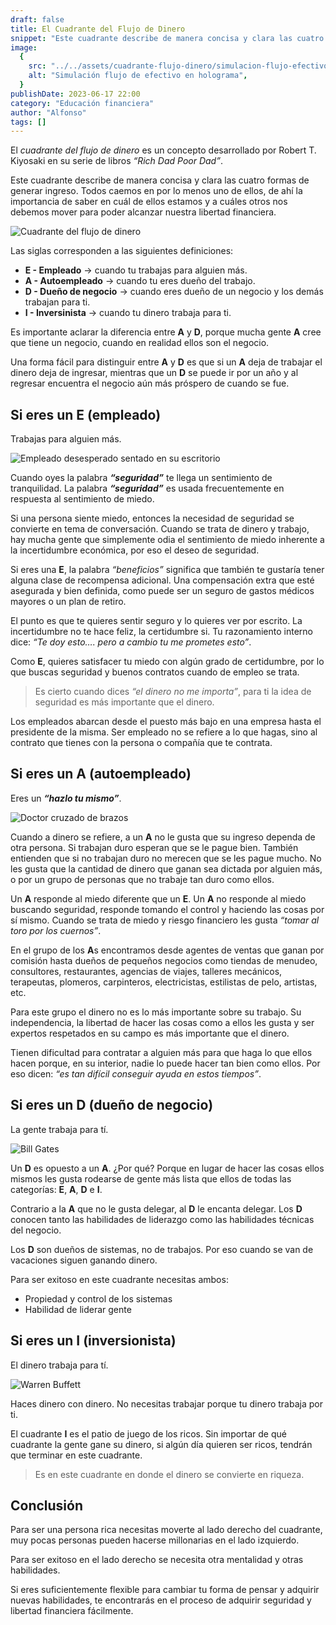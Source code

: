 ```yaml
---
draft: false
title: El Cuadrante del Flujo de Dinero
snippet: "Este cuadrante describe de manera concisa y clara las cuatro formas de generar ingreso. Todos caemos en por lo menos uno de ellos, de ahí la importancia de saber en cuál de ellos estamos y a cuáles otros nos debemos mover para poder alcanzar nuestra libertad financiera."
image:
  {
    src: "../../assets/cuadrante-flujo-dinero/simulacion-flujo-efectivo.jpg",
    alt: "Simulación flujo de efectivo en holograma",
  }
publishDate: 2023-06-17 22:00
category: "Educación financiera"
author: "Alfonso"
tags: []
---
```



El _cuadrante del flujo de dinero_ es un concepto desarrollado por Robert T. Kiyosaki en su serie de libros _“Rich Dad Poor Dad”_.

Este cuadrante describe de manera concisa y clara las cuatro formas de generar ingreso. Todos caemos en por lo menos uno de ellos, de ahí la importancia de saber en cuál de ellos estamos y a cuáles otros nos debemos mover para poder alcanzar nuestra libertad financiera.

<Image
  src={Cuadrante}
  alt="Cuadrante del flujo de dinero"
  width={280}
  format="avif"
  quality="high"
  class="mx-auto w-min rounded-lg"
/>

Las siglas corresponden a las siguientes definiciones:

- **E - Empleado** -> cuando tu trabajas para alguien más.
- **A - Autoempleado** -> cuando tu eres dueño del trabajo.
- **D - Dueño de negocio** -> cuando eres dueño de un negocio y los demás trabajan para ti.
- **I - Inversinista** -> cuando tu dinero trabaja para ti.

Es importante aclarar la diferencia entre **A** y **D**, porque mucha gente **A** cree que tiene un negocio, cuando en realidad ellos son el negocio.

Una forma fácil para distinguir entre **A** y **D** es que si un **A** deja de trabajar el dinero deja de ingresar, mientras que un **D** se puede ir por un año y al regresar encuentra el negocio aún más próspero de cuando se fue.

## Si eres un E (empleado)

Trabajas para alguien más.

<Image
  src={Empleado}
  alt="Empleado desesperado sentado en su escritorio"
  width={768}
  format="avif"
  quality="high"
  class="mx-auto md:h-96 object-cover rounded-lg shadow"
/>

Cuando oyes la palabra **_“seguridad”_** te llega un sentimiento de tranquilidad. La palabra **_“seguridad”_** es usada frecuentemente en respuesta al sentimiento de miedo.

Si una persona siente miedo, entonces la necesidad de seguridad se convierte en tema de conversación. Cuando se trata de dinero y trabajo, hay mucha gente que simplemente odia el sentimiento de miedo inherente a la incertidumbre económica, por eso el deseo de seguridad.

Si eres una **E**, la palabra _“beneficios”_ significa que también te gustaría tener alguna clase de recompensa adicional. Una compensación extra que esté asegurada y bien definida, como puede ser un seguro de gastos médicos mayores o un plan de retiro.

El punto es que te quieres sentir seguro y lo quieres ver por escrito. La incertidumbre no te hace feliz, la certidumbre si. Tu razonamiento interno dice: _“Te doy esto…. pero a cambio tu me prometes esto”_.

Como **E**, quieres satisfacer tu miedo con algún grado de certidumbre, por lo que buscas seguridad y buenos contratos cuando de empleo se trata.

> Es cierto cuando dices _“el dinero no me importa”_, para ti la idea de seguridad es más importante que el dinero.

Los empleados abarcan desde el puesto más bajo en una empresa hasta el presidente de la misma. Ser empleado no se refiere a lo que hagas, sino al contrato que tienes con la persona o compañía que te contrata.

## Si eres un A (autoempleado)

Eres un **_“hazlo tu mismo”_**.

<Image
  src={Doctor}
  alt="Doctor cruzado de brazos"
  width={768}
  format="avif"
  quality="high"
  class="mx-auto md:h-96 object-cover rounded-lg shadow"
/>

Cuando a dinero se refiere, a un **A** no le gusta que su ingreso dependa de otra persona. Si trabajan duro esperan que se le pague bien. También entienden que si no trabajan duro no merecen que se les pague mucho. No les gusta que la cantidad de dinero que ganan sea dictada por alguien más, o por un grupo de personas que no trabaje tan duro como ellos.

Un **A** responde al miedo diferente que un **E**. Un **A** no responde al miedo buscando seguridad, responde tomando el control y haciendo las cosas por sí mismo. Cuando se trata de miedo y riesgo financiero les gusta _“tomar al toro por los cuernos”_.

En el grupo de los **A**s encontramos desde agentes de ventas que ganan por comisión hasta dueños de pequeños negocios como tiendas de menudeo, consultores, restaurantes, agencias de viajes, talleres mecánicos, terapeutas, plomeros, carpinteros, electricistas, estilistas de pelo, artistas, etc.

Para este grupo el dinero no es lo más importante sobre su trabajo. Su independencia, la libertad de hacer las cosas como a ellos les gusta y ser expertos respetados en su campo es más importante que el dinero.

Tienen dificultad para contratar a alguien más para que haga lo que ellos hacen porque, en su interior, nadie lo puede hacer tan bien como ellos. Por eso dicen: _“es tan difícil conseguir ayuda en estos tiempos”_.

## Si eres un D (dueño de negocio)

La gente trabaja para tí.

<Image
  src={BillGates}
  alt="Bill Gates"
  width={768}
  format="avif"
  quality="high"
  class="mx-auto md:h-96 object-cover rounded-lg shadow"
/>

Un **D** es opuesto a un **A**. ¿Por qué? Porque en lugar de hacer las cosas ellos mismos les gusta rodearse de gente más lista que ellos de todas las categorías: **E**, **A**, **D** e **I**.

Contrario a la **A** que no le gusta delegar, al **D** le encanta delegar. Los **D** conocen tanto las habilidades de liderazgo como las habilidades técnicas del negocio.

Los **D** son dueños de sistemas, no de trabajos. Por eso cuando se van de vacaciones siguen ganando dinero.

Para ser exitoso en este cuadrante necesitas ambos:

- Propiedad y control de los sistemas
- Habilidad de liderar gente

## Si eres un I (inversionista)

El dinero trabaja para tí.

<Image
  src={WarrenBuffett}
  alt="Warren Buffett"
  width={768}
  format="avif"
  quality="high"
  class="mx-auto md:h-96 object-cover rounded-lg shadow"
/>

Haces dinero con dinero. No necesitas trabajar porque tu dinero trabaja por ti.

El cuadrante **I** es el patio de juego de los ricos. Sin importar de qué cuadrante la gente gane su dinero, si algún día quieren ser ricos, tendrán que terminar en este cuadrante.

> Es en este cuadrante en donde el dinero se convierte en riqueza.

## Conclusión

Para ser una persona rica necesitas moverte al lado derecho del cuadrante, muy pocas personas pueden hacerse millonarias en el lado izquierdo.

Para ser exitoso en el lado derecho se necesita otra mentalidad y otras habilidades.

Si eres suficientemente flexible para cambiar tu forma de pensar y adquirir nuevas habilidades, te encontrarás en el proceso de adquirir seguridad y libertad financiera fácilmente.
